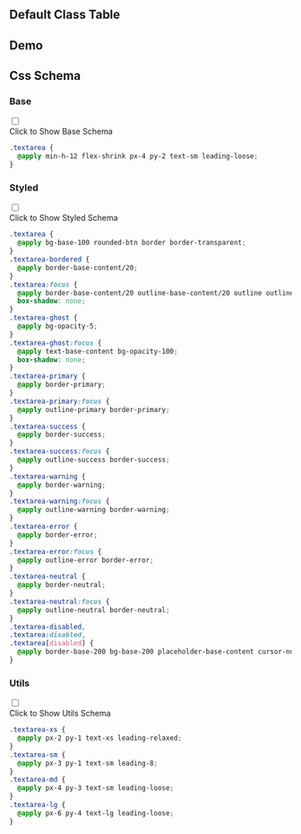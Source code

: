 

## Default Class Table
  
<CssTable name="textarea" />
  
## Demo
  
<Demo></Demo>
  
## Css Schema


### Base

<div className="collapse">
<input type="checkbox" /> 
<div class="collapse-title px-0">
<span class="btn">Click to Show Base Schema</span>
</div>
<div class="collapse-content"> 

```css
.textarea {
  @apply min-h-12 flex-shrink px-4 py-2 text-sm leading-loose;
}

```

</div>
</div>



### Styled

<div className="collapse">
<input type="checkbox" /> 
<div class="collapse-title px-0">
<span class="btn">Click to Show Styled Schema</span>
</div>
<div class="collapse-content"> 

```css
.textarea {
  @apply bg-base-100 rounded-btn border border-transparent;
}
.textarea-bordered {
  @apply border-base-content/20;
}
.textarea:focus {
  @apply border-base-content/20 outline-base-content/20 outline outline-2 outline-offset-2;
  box-shadow: none;
}
.textarea-ghost {
  @apply bg-opacity-5;
}
.textarea-ghost:focus {
  @apply text-base-content bg-opacity-100;
  box-shadow: none;
}
.textarea-primary {
  @apply border-primary;
}
.textarea-primary:focus {
  @apply outline-primary border-primary;
}
.textarea-success {
  @apply border-success;
}
.textarea-success:focus {
  @apply outline-success border-success;
}
.textarea-warning {
  @apply border-warning;
}
.textarea-warning:focus {
  @apply outline-warning border-warning;
}
.textarea-error {
  @apply border-error;
}
.textarea-error:focus {
  @apply outline-error border-error;
}
.textarea-neutral {
  @apply border-neutral;
}
.textarea-neutral:focus {
  @apply outline-neutral border-neutral;
}
.textarea-disabled,
.textarea:disabled,
.textarea[disabled] {
  @apply border-base-200 bg-base-200 placeholder-base-content cursor-not-allowed text-opacity-20 placeholder-opacity-20;
}

```

</div>
</div>



### Utils

<div className="collapse">
<input type="checkbox" /> 
<div class="collapse-title px-0">
<span class="btn">Click to Show Utils Schema</span>
</div>
<div class="collapse-content"> 

```css
.textarea-xs {
  @apply px-2 py-1 text-xs leading-relaxed;
}
.textarea-sm {
  @apply px-3 py-1 text-sm leading-8;
}
.textarea-md {
  @apply px-4 py-3 text-sm leading-loose;
}
.textarea-lg {
  @apply px-6 py-4 text-lg leading-loose;
}

```

</div>
</div>



